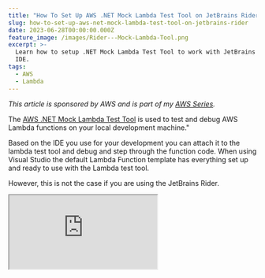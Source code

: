 ```yaml
---
title: "How To Set Up AWS .NET Mock Lambda Test Tool on JetBrains Rider"
slug: how-to-set-up-aws-net-mock-lambda-test-tool-on-jetbrains-rider
date: 2023-06-28T00:00:00.000Z
feature_image: /images/Rider---Mock-Lambda-Tool.png
excerpt: >-
  Learn how to setup .NET Mock Lambda Test Tool to work with JetBrains Rider
  IDE.
tags:
  - AWS
  - Lambda
---
```

_This article is sponsored by AWS and is part of my [AWS Series](/blog/tag/aws/)._

The [AWS .NET Mock Lambda Test Tool](https://github.com/aws/aws-lambda-dotnet/tree/master/Tools/LambdaTestTool#the-aws-net-mock-lambda-test-tool-preview) is used to test and debug AWS Lambda functions on your local development machine."

Based on the IDE you use for your development you can attach it to the lambda test tool and debug and step through the function code. When using Visual Studio the default Lambda Function template has everything set up and ready to use with the Lambda test tool.

However, this is not the case if you are using the JetBrains Rider.

<iframe src="https://www.youtube.com/embed/oAXB_QB3jAk?feature=oembed" />

In this post, let’s quickly learn how to set up JetBrains Rrider to work with the .NET Mock Lambda test tool.

## AWS .NET Mock Lambda Test Tool

The Mock Lambda Tool helps test the Lambda function locally without deploying it to an AWS environment.

📢

_**Note:** This tool is not a local Lambda environment. This tool is optimized for quick local debugging with minimal dependencies._

The tool is available as a .NET Global tools and can be installed via command line from NuGet. You can find more installation instructions [here](https://github.com/aws/aws-lambda-dotnet/tree/master/Tools/LambdaTestTool#installing-and-running).

```bash
dotnet tool install -g Amazon.Lambda.TestTool-6.0

```

## Setting Up JetBrains Rider With Mock Lambda Test Tool

You can find the official instructions to set up the mock lambda test tool with JetBrains Rider [here](https://github.com/aws/aws-lambda-dotnet/tree/master/Tools/LambdaTestTool#configure-for-jetbrains-rider).

We will see two different ways to set up Mock Lambda Test Tool to work with Rider.

### Using Rider .run file

JetBrains Rider uses [run/debug configurations](https://www.jetbrains.com/help/rider/Run_Debug_Configuration.html) to run, debug, deploy, and test your code. Each configuration is a named set of startup properties that define what to execute and what parameters and environment should be used.

1.  Add a new Configuration
2.  Select .NET Executable Configuration Type as shown below

![Adding a .NET Executable type run/debug configuration in JetBrains Rider.](/images/image-15.png)

3\.  Specify the 'Exe path' for the configuration → This is the path to the global Mock Lambda Test tool dll (`Amazon.Lambda.TestTool.BlazorTester.dll`).  

You can find the DLL in the `/.dotnet/tools` folder where the global tools are installed.

4\.  Specify the 'Working Directory' → This is the root of the AWS Lambda Function Project.

![](/images/image-16.png)

Clicking apply and running the project with the new configuration, launches and attaches Rider to the Mock Lambda Test Tool for debugging.

#### Save Configuration to Source Control

To save the configuration file as a project file, you can choose the `Store as project file` option, when creating the run/debug configuration.

This will save the config to a file in the solution and can be checked into source control so that it's available to all team members using JetBrains Rider.

Below is a sample `run.xml` file with the Mock Lambda Test Tool configuration.

Since it uses a relative path to the .NET mock lambda test tool and the project folder, this will work fine on any machine as long as they have the mock tool installed.

```xml
<component name="ProjectRunConfigurationManager">
  <configuration default="false" name="Mock Lambda Test Tool" type="RunExe" factoryName=".NET Executable">
    <option name="EXE_PATH" value="$USER_HOME$/.dotnet/tools/.store/amazon.lambda.testtool-6.0/0.12.2/amazon.lambda.testtool-6.0/0.12.2/tools/net6.0/any/Amazon.Lambda.TestTool.BlazorTester.dll" />
    <option name="PROGRAM_PARAMETERS" value="" />
    <option name="WORKING_DIRECTORY" value="$PROJECT_DIR$/Rider.lambda/src/Rider.lambda/" />
    <option name="PASS_PARENT_ENVS" value="1" />
    <option name="USE_EXTERNAL_CONSOLE" value="0" />
    <option name="USE_MONO" value="0" />
    <option name="RUNTIME_ARGUMENTS" value="" />
    <method v="2">
      <option name="Build Solution" enabled="true" />
    </method>
  </configuration>
</component>

```

### Using launchsettings.json File

Visual Studio by default uses the `launcsettings.json` file to store the mock labda test tool run/debug configuration.

Below are the default settings when creating an AWS Lambda project in Visual Studio.

```json
{
  "profiles": {
    "Mock Lambda Test Tool": {
      "commandName": "Executable",
      "commandLineArgs": "--port 5050",
      "workingDirectory": ".\\bin\\$(Configuration)\\net6.0",
      "executablePath": "%USERPROFILE%\\.dotnet\\tools\\dotnet-lambda-test-tool-6.0.exe"
    }
  }
}

```

This automatically sets up the .NET Mock Lambda Test tool and is automatically launched as soon as you run the application.

The same config however does not work with JetBrains Rider.

However, we can slightly modify this (or add a new profile) to work with JetBrains Rider.

Instead of running the `dotnet-lambda-test-tool-6.0.exe` directly, we can run it as a dotnet application just like we set up the .NET Executable run/debug configuration in the previous method.

```json
{
  "profiles": {
    "Mock Lambda Test Tool (Rider)": {
      "commandName": "Executable",
      "commandLineArgs": "%USERPROFILE%/.dotnet/tools/.store/amazon.lambda.testtool-6.0/0.12.2/amazon.lambda.testtool-6.0/0.12.2/tools/net6.0/any/Amazon.Lambda.TestTool.BlazorTester.dll --port 5050",
      "workingDirectory": "$(ProjectDir)",
      "executablePath": "dotnet"
    }
  }
}

```

The above profile uses the `dotnet` executable and launches the Mock Lamba Test Tool ( `Amazon.Lambda.TestTool.BlazorTester.dll`) on port 5050.

Selecting this profile on Rider and running the application also launches the Mock Lambda Test tool and attaches the debugger to the application code.

⚠️

_Remember to update the NuGet version numbers in the path when you update your version of the .NET Mock Lambda Test Tool._

The same profile also works with Visual Studio. You can choose to use the same or have two profiles - one for Visual Studio and one for Rider.
